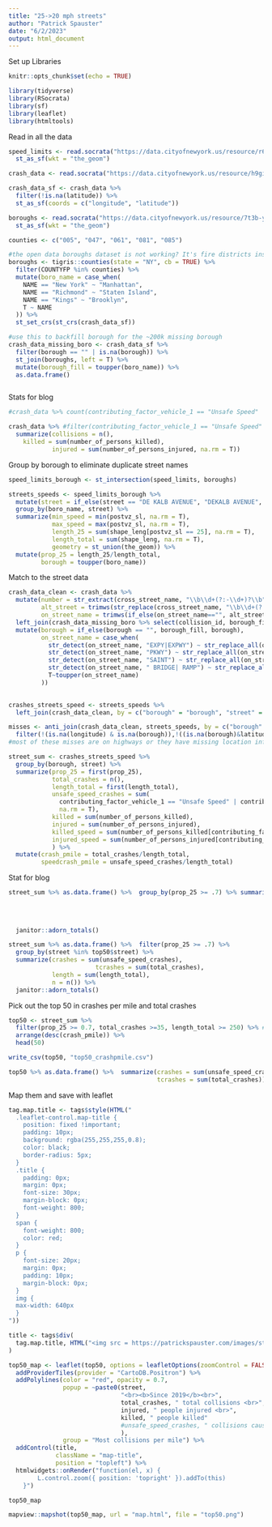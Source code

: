 ```yaml
---
title: "25->20 mph streets"
author: "Patrick Spauster"
date: "6/2/2023"
output: html_document
---
```

Set up Libraries
```r
knitr::opts_chunk$set(echo = TRUE)

library(tidyverse)
library(RSocrata)
library(sf)
library(leaflet)
library(htmltools)

```

Read in all the data
```r

speed_limits <- read.socrata("https://data.cityofnewyork.us/resource/r6fm-v9ag.csv") %>% 
  st_as_sf(wkt = "the_geom")

crash_data <- read.socrata("https://data.cityofnewyork.us/resource/h9gi-nx95.csv?$where=crash_date > '2018-12-31T00:00:00.000'")

crash_data_sf <- crash_data %>% 
  filter(!is.na(latitude)) %>% 
  st_as_sf(coords = c("longitude", "latitude"))

boroughs <- read.socrata("https://data.cityofnewyork.us/resource/7t3b-ywvw.csv")%>% 
  st_as_sf(wkt = "the_geom")

counties <- c("005", "047", "061", "081", "085")

#the open data boroughs dataset is not working? It's fire districts instead
boroughs <- tigris::counties(state = "NY", cb = TRUE) %>% 
  filter(COUNTYFP %in% counties) %>% 
  mutate(boro_name = case_when(
    NAME == "New York" ~ "Manhattan",
    NAME == "Richmond" ~ "Staten Island",
    NAME == "Kings" ~ "Brooklyn",
    T ~ NAME
  )) %>% 
  st_set_crs(st_crs(crash_data_sf))

#use this to backfill borough for the ~200k missing borough
crash_data_missing_boro <- crash_data_sf %>%
  filter(borough == "" | is.na(borough)) %>% 
  st_join(boroughs, left = T) %>% 
  mutate(borough_fill = toupper(boro_name)) %>% 
  as.data.frame()



```
Stats for blog

```r
#crash_data %>% count(contributing_factor_vehicle_1 == "Unsafe Speed" | contributing_factor_vehicle_2 == "Unsafe Speed")

crash_data %>% #filter(contributing_factor_vehicle_1 == "Unsafe Speed" | contributing_factor_vehicle_2 == "Unsafe Speed") %>% 
  summarize(collisions = n(),
    killed = sum(number_of_persons_killed),
            injured = sum(number_of_persons_injured, na.rm = T))
```




Group by borough to eliminate duplicate street names
```r

speed_limits_borough <- st_intersection(speed_limits, boroughs)

streets_speeds <- speed_limits_borough %>%
  mutate(street = if_else(street == "DE KALB AVENUE", "DEKALB AVENUE", street)) %>% 
  group_by(boro_name, street) %>% 
  summarize(min_speed = min(postvz_sl, na.rm = T),
            max_speed = max(postvz_sl, na.rm = T),
            length_25 = sum(shape_leng[postvz_sl == 25], na.rm = T),
            length_total = sum(shape_leng, na.rm = T),
            geometry = st_union(the_geom)) %>% 
  mutate(prop_25 = length_25/length_total,
         borough = toupper(boro_name))


```

Match to the street data 
```r

crash_data_clean <- crash_data %>%
  mutate(number = str_extract(cross_street_name, "\\b\\d+(?:-\\d+)?\\b"),
         alt_street = trimws(str_replace(cross_street_name, "\\b\\d+(?:-\\d+)?\\s*(?=\\D)", "")),
         on_street_name = trimws(if_else(on_street_name=="", alt_street, on_street_name))) %>% 
  left_join(crash_data_missing_boro %>% select(collision_id, borough_fill), by = "collision_id") %>% 
  mutate(borough = if_else(borough == "", borough_fill, borough),
         on_street_name = case_when(
           str_detect(on_street_name, "EXPY|EXPWY") ~ str_replace_all(on_street_name, "EXPY|EXPWY", "EXPRESSWAY"),
           str_detect(on_street_name, "PKWY") ~ str_replace_all(on_street_name, "PKWY", "PARKWAY"),
           str_detect(on_street_name, "SAINT") ~ str_replace_all(on_street_name, "SAINT", "ST"),
           str_detect(on_street_name, " BRIDGE| RAMP") ~ str_replace_all(on_street_name, " BRIDGE| RAMP", ""),
           T~toupper(on_street_name)
         ))
  

crashes_streets_speed <- streets_speeds %>% 
  left_join(crash_data_clean, by = c("borough" = "borough", "street" = "on_street_name"))

misses <- anti_join(crash_data_clean, streets_speeds, by = c("borough" = "borough", "on_street_name" = "street")) %>% 
  filter(!(is.na(longitude) & is.na(borough)),!((is.na(borough)&latitude==0))) #these have no location data
#most of these misses are on highways or they have missing location information
```


```r
street_sum <- crashes_streets_speed %>% 
  group_by(borough, street) %>% 
  summarize(prop_25 = first(prop_25),
            total_crashes = n(),
            length_total = first(length_total),
            unsafe_speed_crashes = sum(
              contributing_factor_vehicle_1 == "Unsafe Speed" | contributing_factor_vehicle_2 == "Unsafe Speed",
              na.rm = T),
            killed = sum(number_of_persons_killed),
            injured = sum(number_of_persons_injured),
            killed_speed = sum(number_of_persons_killed[contributing_factor_vehicle_1 == "Unsafe Speed" | contributing_factor_vehicle_2 == "Unsafe Speed"]),
            injured_speed = sum(number_of_persons_injured[contributing_factor_vehicle_1 == "Unsafe Speed" | contributing_factor_vehicle_2 == "Unsafe Speed"])
            ) %>% 
  mutate(crash_pmile = total_crashes/length_total,
         speedcrash_pmile = unsafe_speed_crashes/length_total)

```
Stat for blog
```r
street_sum %>% as.data.frame() %>%  group_by(prop_25 >= .7) %>% summarize(crashes = sum(unsafe_speed_crashes),
                                                                        tcrashes = sum(total_crashes),
                                                                        killed = sum(killed, na.rm = T),
                                                                        injured = sum(injured, na.rm = T),
                                                                        length = sum(length_total)) %>% 
  janitor::adorn_totals()

street_sum %>% as.data.frame() %>%  filter(prop_25 >= .7) %>%
  group_by(street %in% top50$street) %>%
  summarize(crashes = sum(unsafe_speed_crashes),
                        tcrashes = sum(total_crashes),
            length = sum(length_total),
            n = n()) %>% 
  janitor::adorn_totals()

```



Pick out the top 50 in crashes per mile and total crashes
```r

top50 <- street_sum %>%
  filter(prop_25 >= 0.7, total_crashes >=35, length_total >= 250) %>% #just streets that are mostly 25mph, and are long enough and have enough crashes to be relevant here
  arrange(desc(crash_pmile)) %>% 
  head(50)

write_csv(top50, "top50_crashpmile.csv")

top50 %>% as.data.frame() %>%  summarize(crashes = sum(unsafe_speed_crashes),
                                         tcrashes = sum(total_crashes))

```

Map them and save with leaflet
```r

tag.map.title <- tags$style(HTML("
  .leaflet-control.map-title {
    position: fixed !important;
    padding: 10px;
    background: rgba(255,255,255,0.8);
    color: black;
    border-radius: 5px;
  }
  .title {
    padding: 0px;
    margin: 0px;
    font-size: 30px;
    margin-block: 0px;
    font-weight: 800;
  }
  span {
    font-weight: 800;
    color: red;
  }
  p {
    font-size: 20px;
    margin: 0px;
    padding: 10px;
    margin-block: 0px;
  }
  img {
  max-width: 640px
  }
"))

title <- tags$div(
  tag.map.title, HTML("<img src = https://patrickspauster.com/images/streetsblog-logo.png><p class = 'title'>NYC's Most-Dangerous 25 MPH Streets</p><p>25 MPH streets with the most collisions per mile<br><span>Select a street</span> to view the number of collisions since 2019</p>")
)  

top50_map <- leaflet(top50, options = leafletOptions(zoomControl = FALSE)) %>% 
  addProviderTiles(provider = "CartoDB.Positron") %>% 
  addPolylines(color = "red", opacity = 0.7,
               popup = ~paste0(street,
                               "<br><b>Since 2019</b><br>",
                               total_crashes, " total collisions <br>",
                               injured, " people injured <br>",
                               killed, " people killed"
                               #unsafe_speed_crashes, " collisions caused by unsafe speed"
                               ),
               group = "Most collisions per mile") %>% 
  addControl(title,
             className = "map-title",
             position = "topleft") %>% 
  htmlwidgets::onRender("function(el, x) {
        L.control.zoom({ position: 'topright' }).addTo(this)
    }") 

top50_map

mapview::mapshot(top50_map, url = "map.html", file = "top50.png")


```

